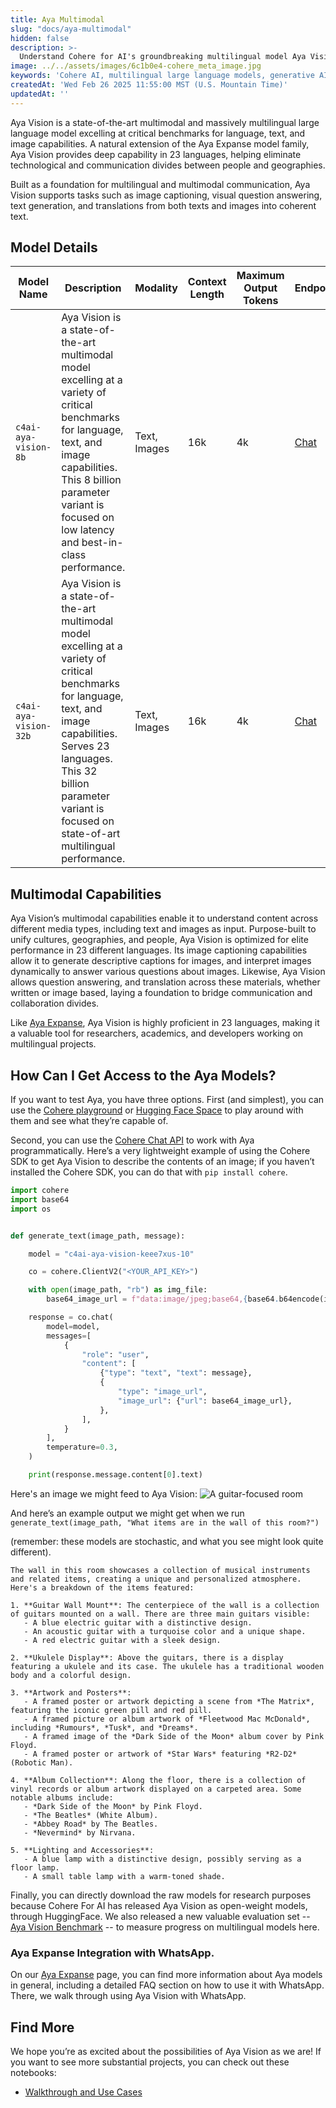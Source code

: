 ```yaml
---
title: Aya Multimodal
slug: "docs/aya-multimodal"
hidden: false
description: >-
  Understand Cohere for AI's groundbreaking multilingual model Aya Vision, a state-of-the-art multimodal language model excelling at multiple tasks.
image: ../../assets/images/6c1b0e4-cohere_meta_image.jpg
keywords: 'Cohere AI, multilingual large language models, generative AI'
createdAt: 'Wed Feb 26 2025 11:55:00 MST (U.S. Mountain Time)'
updatedAt: ''
---
```


Aya Vision is a state-of-the-art multimodal and massively multilingual large language model excelling at critical benchmarks for language, text, and image capabilities. A natural extension of the Aya Expanse model family, Aya Vision provides deep capability in 23 languages, helping eliminate technological and communication divides between people and geographies.

Built as a foundation for multilingual and multimodal communication, Aya Vision supports tasks such as image captioning, visual question answering, text generation, and translations from both texts and images into coherent text.

## Model Details
| Model Name               | Description                                                                                                                                                                                                                                             | Modality        | Context Length | Maximum Output Tokens | Endpoints                                            |
|--------------------------|---------------------------------------------------------------------------------------------------------------------------------------------------------------------------------------------------------------------------------------------------------|-----------------|----------------|-----------------------|------------------------------------------------------|
| `c4ai-aya-vision-8b`     | Aya Vision is a state-of-the-art multimodal model excelling at a variety of critical benchmarks for language, text, and image capabilities. This 8 billion parameter variant is focused on low latency and best-in-class performance.                   | Text, Images    | 16k            | 4k                    | [Chat](/reference/chat)                              |
| `c4ai-aya-vision-32b`    | Aya Vision is a state-of-the-art multimodal model excelling at a variety of critical benchmarks for language, text, and image capabilities. Serves 23 languages. This 32 billion parameter variant is focused on state-of-art multilingual performance. | Text, Images    | 16k            | 4k                    | [Chat](/reference/chat)                              |

## Multimodal Capabilities
Aya Vision’s multimodal capabilities enable it to understand content across different media types, including text and images as input. Purpose-built to unify cultures, geographies, and people, Aya Vision is optimized for elite performance in 23 different languages. Its image captioning capabilities allow it to generate descriptive captions for images, and interpret images dynamically to answer various questions about images. Likewise, Aya Vision allows question answering, and translation across these materials, whether written or image based, laying a foundation to bridge communication and collaboration divides.

Like [Aya Expanse](https://docs.cohere.com/docs/aya), Aya Vision is highly proficient in 23 languages, making it a valuable tool for researchers, academics, and developers working on multilingual projects.

## How Can I Get Access to the Aya Models?
If you want to test Aya, you have three options. First (and simplest), you can use the [Cohere playground](https://dashboard.cohere.com/playground/chat) or [Hugging Face Space](https://huggingface.co/spaces/CohereForAI/aya_expanse) to play around with them and see what they’re capable of.

Second, you can use the [Cohere Chat API](https://docs.cohere.com/v2/docs/chat-api) to work with Aya programmatically. Here’s a very lightweight example of using the Cohere SDK to get Aya Vision to describe the contents of an image; if you haven’t installed the Cohere SDK, you can do that with `pip install cohere`.

```python PYTHON
import cohere
import base64
import os


def generate_text(image_path, message):

    model = "c4ai-aya-vision-keee7xus-10"

    co = cohere.ClientV2("<YOUR_API_KEY>")

    with open(image_path, "rb") as img_file:
        base64_image_url = f"data:image/jpeg;base64,{base64.b64encode(img_file.read()).decode('utf-8')}"

    response = co.chat(
        model=model,
        messages=[
            {
                "role": "user",
                "content": [
                    {"type": "text", "text": message},
                    {
                        "type": "image_url",
                        "image_url": {"url": base64_image_url},
                    },
                ],
            }
        ],
        temperature=0.3,
    )

    print(response.message.content[0].text)
```

Here's an image we might feed to Aya Vision:
![A guitar-focused room](../../assets/images/guitar_room.png)

And here’s an example output we might get when we run `generate_text(image_path, "What items are in the wall of this room?")` 

(remember: these models are stochastic, and what you see might look quite different).

```
The wall in this room showcases a collection of musical instruments and related items, creating a unique and personalized atmosphere. Here's a breakdown of the items featured:

1. **Guitar Wall Mount**: The centerpiece of the wall is a collection of guitars mounted on a wall. There are three main guitars visible:
   - A blue electric guitar with a distinctive design.
   - An acoustic guitar with a turquoise color and a unique shape.
   - A red electric guitar with a sleek design.

2. **Ukulele Display**: Above the guitars, there is a display featuring a ukulele and its case. The ukulele has a traditional wooden body and a colorful design.

3. **Artwork and Posters**:
   - A framed poster or artwork depicting a scene from *The Matrix*, featuring the iconic green pill and red pill.
   - A framed picture or album artwork of *Fleetwood Mac McDonald*, including *Rumours*, *Tusk*, and *Dreams*.
   - A framed image of the *Dark Side of the Moon* album cover by Pink Floyd.
   - A framed poster or artwork of *Star Wars* featuring *R2-D2* (Robotic Man).

4. **Album Collection**: Along the floor, there is a collection of vinyl records or album artwork displayed on a carpeted area. Some notable albums include:
   - *Dark Side of the Moon* by Pink Floyd.
   - *The Beatles* (White Album).
   - *Abbey Road* by The Beatles.
   - *Nevermind* by Nirvana.

5. **Lighting and Accessories**:
   - A blue lamp with a distinctive design, possibly serving as a floor lamp.
   - A small table lamp with a warm-toned shade.
```

Finally, you can directly download the raw models for research purposes because Cohere For AI has released Aya Vision as open-weight models, through HuggingFace. We also released a new valuable evaluation set -- [Aya Vision Benchmark](https://huggingface.co/datasets/CohereForAI/AyaVisionBench) -- to measure progress on multilingual models here. 

### Aya Expanse Integration with WhatsApp.

On our [Aya Expanse](https://docs.cohere.com/docs/aya) page, you can find more information about Aya models in general, including a detailed FAQ section on how to use it with WhatsApp. There, we walk through using Aya Vision with WhatsApp.

## Find More
We hope you’re as excited about the possibilities of Aya Vision as we are! If you want to see more substantial projects, you can check out these notebooks:

- [Walkthrough and Use Cases](https://docs.cohere.com/page/aya-vision-intro)

